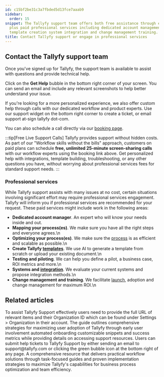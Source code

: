 ```yaml
---
id: c15bf2be31c3a7fbded5d13fce7aaab9
sidebar:
  order: 15
snippet: The Tallyfy support team offers both free assistance through email and chat
  plus paid professional services including dedicated account management process optimization
  template creation system integration and change management training.
title: Contact Tallyfy support or engage in professional services
---
```


## Contact the Tallyfy support team

Once you've signed up for Tallyfy, the support team is available to assist with questions and provide technical help.

Click on the **Get Help** bubble in the bottom right corner of your screen. You can send an email and include any relevant screenshots to help better understand your issue.

If you're looking for a more personalized experience, we also offer custom help through calls with our dedicated workflow and product experts. Use our support widget on the bottom right corner to create a ticket, or email support at-sign tallyfy dot-com.

You can also schedule a call directly via our [booking page](https://tallyfy.com/booking/).

:::tip[Free Live Support Calls]
Tallyfy provides support without hidden costs. As part of our "Workflow skills without the bills" approach, customers on paid plans can schedule **free, unlimited 25-minute screen-sharing calls** with our workflow experts using the booking link above. Get personalized help with integrations, template building, troubleshooting, or any other questions you have, without worrying about professional services fees for standard support needs.
:::

### Professional services

While Tallyfy support assists with many issues at no cost, certain situations involving significant effort may require professional services engagement. Tallyfy will inform you if professional services are recommended for your request. These paid services might include work in the following areas:

* **Dedicated account manager**. An expert who will know your needs inside and out.
* **Mapping your process(es)**. We make sure you have all the right steps and everyone agrees.\n
* **Optimizing your process(es)**. We make sure the [process](/products/pro/tracking-and-tasks/processes/) is as efficient and scalable as possible.\n
* **Create Tallyfy [templates](/products/pro/documenting/templates/)**. We use AI to generate a template from scratch or upload your existing document.\n
* **Testing and piloting**. We can help you define a pilot, a business case, ROI metrics and more.\n
* **Systems and [integration](/products/pro/integrations/)**. We evaluate your current systems and propose integration methods.\n
* **Change management and training**. We facilitate [launch](/products/pro/launching/), adoption and change management for maximum ROI.\n


## Related articles
<CardGrid>
<LinkTitleCard header="<b>Support > Provide necessary info to Tallyfy's support team</b>" href="/products/pro/miscellaneous/support/how-to-provide-necessary-info-to-tallyfy-support/" > To assist Tallyfy Support effectively users need to provide the full URL of relevant items and their Organization ID which can be found under Settings > Organization in their account. </LinkTitleCard>
<LinkTitleCard header="<b>Miscellaneous > Support</b>" href="/products/pro/miscellaneous/support/" > The guide outlines comprehensive strategies for maximizing user adoption of Tallyfy through early user involvement automated onboarding customizable snippets and success metrics while providing details on accessing support resources. </LinkTitleCard>
<LinkTitleCard header="<b>Support > Submit a help ticket</b>" href="/products/pro/miscellaneous/support/how-do-i-submit-a-help-ticket-to-tallyfy/" > Users can submit help tickets to Tallyfy Support by either sending an email to support@tallyfy.com or clicking the green bubble icon at the bottom right of any page. </LinkTitleCard>
<LinkTitleCard header="<b>Tutorials > How-to guides</b>" href="/products/pro/tutorials/how-to/" > A comprehensive resource that delivers practical workflow solutions through task-focused guides and proven implementation strategies to maximize Tallyfy's capabilities for business process optimization and team efficiency. </LinkTitleCard>
</CardGrid>